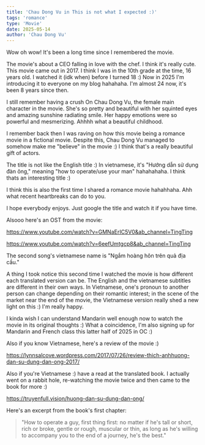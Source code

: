 ```yaml
---
title: 'Chau Dong Vu in This is not what I expected :)'
tags: 'romance'
type: 'Movie'
date: 2025-05-14
author: 'Chau Dong Vu'
---
```


Wow oh wow! It's been a long time since I remembered the movie.

The movie's about a CEO falling in love with the chef. I think it's really cute.
This movie came out in 2017. I think I was in the 10th grade at the time, 16 years old. I watched it (idk when) before I turned
18 :) Now in 2025 I'm introducing it to everyone on my blog hahahaha. I'm almost 24 now, it's been 8 years since then.

I still remember having a crush On Chau Dong Vu, the female main character in the movie. She's so pretty and beautiful with her squinted
eyes and amazing sunshine radiating smile. Her happy emotions were so powerful and mesmerizing. Ahhhh what a beautiful childhood.

I remember back then I was raving on how this movie being a romance movie in a fictional movie. Despite this, Chau
Dong Vu managed to somehow make me "believe" in the movie :) I think that's a really beautiful gift of actors.

The title is not like the English title :)
In vietnamese, it's "Hướng dẫn sử dụng đàn ông," meaning "how to operate/use your man" hahahahaha. I think thats an interesting title :)

I think this is also the first time I shared a romance movie hahahhaha. Ahh what recent heartbreaks can do to you.

I hope everybody enjoys. Just google the title and watch it if you have time.

Alsooo here's an OST from the movie:

https://www.youtube.com/watch?v=GMNaErIC5V0&ab_channel=TingTing

https://www.youtube.com/watch?v=6eefUmtgcp8&ab_channel=TingTing

The second song's vietnamese name is "Ngắm hoàng hôn trên quả địa cầu."

A thing I took notice this second time I watched the movie is how different each translated version can be. The English
and the vietnamese subtitles are different in their own ways. In Vietnamese, one's pronoun to another person can
change depending on their romantic interest; in the scene of the market near the end of the movie, the Vietnamese
version really shed a new light on this :) I'm really happy.

I kinda wish I can understand Mandarin well enough now to watch the movie in its original thoughts :) What a
coincidence, I'm also signing up for Mandarin and French class this latter half of 2025 in OC :)

Also if you know Vietnamese, here's a review of the movie :)

https://lynnsalcove.wordpress.com/2017/07/26/review-thich-anhhuong-dan-su-dung-dan-ong-2017/

Also if you're Vietnamese :) have a read at the translated book. I actually went on a rabbit hole, re-watching the
movie
twice
and then came to the book for more :)

https://truyenfull.vision/huong-dan-su-dung-dan-ong/

Here's an excerpt from the book's first chapter:

> "How to operate a guy, first thing first: no matter if he's tall or short, rich or broke, gentle or rough,
muscular or thin, as long as he's willing to accompany you to the end of a journey, he's the best."

